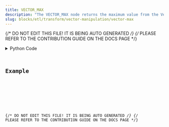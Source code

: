 ```yaml
---
title: VECTOR_MAX
description: "The VECTOR_MAX node returns the maximum value from the Vector."
slug: blocks/etl/transform/vector-manipulation/vector-max
---
```


{/* DO NOT EDIT THIS FILE! IT IS BEING AUTO GENERATED */}
{/* PLEASE REFER TO THE CONTRIBUTION GUIDE ON THE DOCS PAGE */}


<PythonDocsDisplay docstring={docstring} />
<details>
<summary>Python Code</summary>



<Code code={pythonCode} lang="py" wrap theme="dracula" />

[Find this Flojoy Block on GitHub](https://github.com/flojoy-ai/blocks/blob/main/blocks/ETL/TRANSFORM/VECTOR_MANIPULATION/VECTOR_MAX/VECTOR_MAX.py)

</details>

## Example


<GetHelpWidget />


<AppDisplay app={app} blockName="VECTOR_MAX" client:visible />


<Example />

{/* DO NOT EDIT THIS FILE! IT IS BEING AUTO GENERATED */}
{/* PLEASE REFER TO THE CONTRIBUTION GUIDE ON THE DOCS PAGE */}
